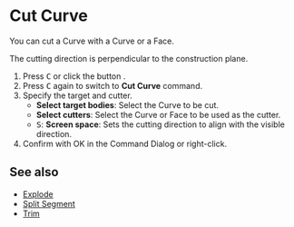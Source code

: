 
# Cut Curve

<Reference shortcut="C" command="Cut Curve" button="Left of Command Bar" />

You can cut a Curve with a Curve or a Face.

<Callout type="info">The cutting direction is perpendicular to the construction plane.</Callout>

1. Press <kbd>C</kbd> or click the button <ButtonIcon type="button-cut" />.
2. Press <kbd>C</kbd> again to switch to **Cut Curve** command.
3. Specify the target and cutter.
   - **Select target bodies**: Select the  Curve to be cut.
   - **Select cutters**: Select the  Curve or Face to be used as the cutter.
   - <kbd>S</kbd>: **Screen space**: Sets the cutting direction to align with the visible direction.
4. Confirm with OK in the Command Dialog or right-click.

## See also
- [Explode](./explode)
- [Split Segment](./split-segment)
- [Trim](./trim)



